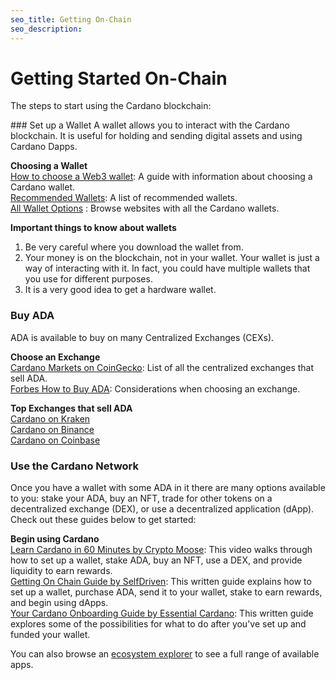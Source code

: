 ```yaml
---
seo_title: Getting On-Chain
seo_description: 
---
```



# Getting Started On-Chain

The steps to start using the Cardano blockchain: 

<Steps>
### Set up a Wallet
A wallet allows you to interact with the Cardano blockchain. It is useful for holding and sending digital assets and using Cardano Dapps. 

**Choosing a Wallet**  
[How to choose a Web3 wallet](https://www.essentialcardano.io/article/how-to-choose-a-web3-wallet): A guide with information about choosing a Cardano wallet.  
[Recommended Wallets](https://www.cada.news/best-cardano-ada-wallets/): A list of recommended wallets.  
[All Wallet Options]() : Browse websites with all the Cardano wallets.  

__Important things to know about wallets__
1. Be very careful where you download the wallet from. 
2. Your money is on the blockchain, not in your wallet. Your wallet is just a way of interacting with it. In fact, you could have multiple wallets that you use for different purposes. 
3. It is a very good idea to get a hardware wallet. 



### Buy ADA
ADA is available to buy on many Centralized Exchanges (CEXs). 

**Choose an Exchange**  
[Cardano Markets on CoinGecko](https://www.coingecko.com/en/coins/cardano#markets): List of all the centralized exchanges that sell ADA.  
[Forbes How to Buy ADA](https://www.forbes.com/advisor/au/investing/cryptocurrency/how-to-buy-cardano-ada/): Considerations when choosing an exchange.

**Top Exchanges that sell ADA**  
[Cardano on Kraken](https://www.kraken.com/learn/buy-cardano-ada)  
[Cardano on Binance](https://www.binance.com/en/how-to-buy/cardano)  
[Cardano on Coinbase](https://www.coinbase.com/how-to-buy/cardano)  

### Use the Cardano Network
Once you have a wallet with some ADA in it there are many options available to you: stake your ADA, buy an NFT, trade for other tokens on a decentralized exchange (DEX), or use a decentralized application (dApp). Check out these guides below to get started:

**Begin using Cardano**  
[Learn Cardano in 60 Minutes by Crypto Moose](https://www.youtube.com/watch?v=T0uik05RW-U): This video walks through how to set up a wallet, stake ADA, buy an NFT, use a DEX, and provide liquidity to earn rewards.  
[Getting On Chain Guide by SelfDriven](https://buildingoncardano.dev/getting-on-chain): This written guide explains how to set up a wallet, purchase ADA, send it to your wallet, stake to earn rewards, and begin using dApps.    
[Your Cardano Onboarding Guide by Essential Cardano](https://www.essentialcardano.io/article/your-cardano-onboarding-guide): This written guide explores some of the possibilities for what to do after you've set up and funded your wallet. 

You can also browse an [ecosystem explorer]() to see a full range of available apps. 
</Steps>
